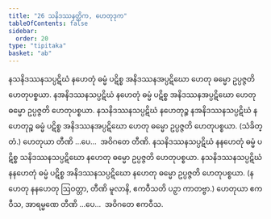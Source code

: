 ```yaml
---
title: "26 သနိဒဿနတ္တိက, ဟေတုဒုက"
tableOfContents: false
sidebar:
  order: 20
type: "tipitaka"
basket: "ab"
---
```



<DynamicBreadcrumb />

<Division number="57">

<Paragraph number="135">
နသနိဒဿနသပ္ပဋိဃံ နဟေတုံ ဓမ္မံ ပဋိစ္စ အနိဒဿနအပ္ပဋိဃော ဟေတု ဓမ္မော ဥပ္ပဇ္ဇတိ ဟေတုပစ္စယာ. နအနိဒဿနသပ္ပဋိဃံ နဟေတုံ ဓမ္မံ ပဋိစ္စ အနိဒဿနအပ္ပဋိဃော ဟေတု ဓမ္မော ဥပ္ပဇ္ဇတိ ဟေတုပစ္စယာ. နသနိဒဿနသပ္ပဋိဃံ နဟေတုဉ္စ နအနိဒဿနသပ္ပဋိဃံ နဟေတုဉ္စ ဓမ္မံ ပဋိစ္စ အနိဒဿနအပ္ပဋိဃော ဟေတု ဓမ္မော ဥပ္ပဇ္ဇတိ ဟေတုပစ္စယာ. (သံခိတ္တံ.) ဟေတုယာ တီဏိ …ပေ…  အဝိဂတေ တီဏိ.
</Paragraph>

<Paragraph number="136">
နသနိဒဿနသပ္ပဋိဃံ နနဟေတုံ ဓမ္မံ ပဋိစ္စ သနိဒဿနသပ္ပဋိဃော နဟေတု ဓမ္မော ဥပ္ပဇ္ဇတိ ဟေတုပစ္စယာ. နသနိဒဿနသပ္ပဋိဃံ နနဟေတုံ ဓမ္မံ ပဋိစ္စ အနိဒဿနသပ္ပဋိဃော နဟေတု ဓမ္မော ဥပ္ပဇ္ဇတိ ဟေတုပစ္စယာ. (နဟေတု နနဟေတု ဩဝတ္တာ, တီဏိ မူလာနိ, ဧကဝီသတိ ပဉှာ ကာတဗ္ဗာ.) ဟေတုယာ ဧကဝီသ, အာရမ္မဏေ တီဏိ …ပေ…  အဝိဂတေ ဧကဝီသ.
</Paragraph>
</Division>